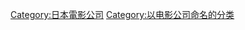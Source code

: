 {{catmore|東映}}
{{Commonscat|Toei}}

[[Category:日本電影公司|Category:日本電影公司]]
[[Category:以电影公司命名的分类|Category:以电影公司命名的分类]]